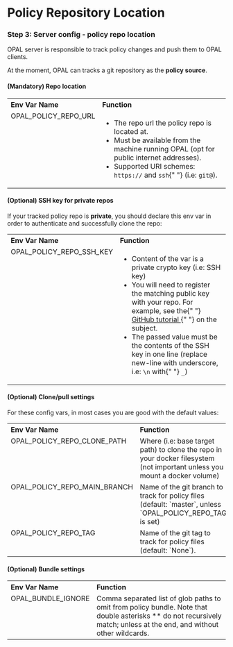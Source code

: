 # Policy Repository Location

### Step 3: Server config - policy repo location

OPAL server is responsible to track policy changes and push them to OPAL clients.

At the moment, OPAL can tracks a git repository as the **policy source**.

#### (Mandatory) Repo location

<table>
  <tbody>
    <tr>
      <th align="left">Env Var Name</th>
      <th align="left">Function</th>
    </tr>
    <tr>
      <td valign="top">OPAL_POLICY_REPO_URL</td>
      <td>
        <ul>
          <li>The repo url the policy repo is located at.</li>
          <li>
            Must be available from the machine running OPAL (opt for public
            internet addresses).
          </li>
          <li>
            Supported URI schemes: <code>https://</code> and <code>ssh</code>{" "}
            (i.e: <code>git@</code>).
          </li>
        </ul>
      </td>
    </tr>
  </tbody>
</table>

#### (Optional) SSH key for private repos

If your tracked policy repo is <strong>private</strong>, you should declare this env var in order to authenticate and successfully clone the repo:

<table>
  <tbody>
    <tr>
      <th align="left">Env Var Name</th>
      <th align="left">Function</th>
    </tr>
    <tr>
      <td valign="top">OPAL_POLICY_REPO_SSH_KEY</td>
      <td>
        <ul>
          <li>Content of the var is a private crypto key (i.e: SSH key)</li>
          <li>
            You will need to register the matching public key with your repo.
            For example, see the{" "}
            <a href="https://docs.github.com/en/github/authenticating-to-github/adding-a-new-ssh-key-to-your-github-account">
              GitHub tutorial
            </a>{" "}
            on the subject.
          </li>
          <li>
            The passed value must be the contents of the SSH key in one line
            (replace new-line with underscore, i.e: <code>\n</code> with{" "}
            <code>_</code>)
          </li>
        </ul>
      </td>
    </tr>
  </tbody>
</table>

#### (Optional) Clone/pull settings

For these config vars, in most cases you are good with the default values:

<table>
  <tbody>
    <tr>
      <th align="left">Env Var Name</th>
      <th align="left">Function</th>
    </tr>
    <tr>
      <td valign="top">OPAL_POLICY_REPO_CLONE_PATH</td>
      <td>
        Where (i.e: base target path) to clone the repo in your docker
        filesystem (not important unless you mount a docker volume)
      </td>
    </tr>
    <tr>
      <td valign="top">OPAL_POLICY_REPO_MAIN_BRANCH</td>
      <td>
        Name of the git branch to track for policy files (default: `master`, unless `OPAL_POLICY_REPO_TAG` is set)
      </td>
    </tr>
    <tr>
      <td valign="top">OPAL_POLICY_REPO_TAG</td>
      <td>
        Name of the git tag to track for policy files (default: `None`).
      </td>
    </tr>
  </tbody>
</table>

#### (Optional) Bundle settings

<table>
  <tbody>
    <tr>
      <th align="left">Env Var Name</th>
      <th align="left">Function</th>
    </tr>
    <tr>
      <td valign="top">OPAL_BUNDLE_IGNORE</td>
      <td>
        Comma separated list of glob paths to omit from policy bundle. Note that
        double asterisks ** do not recursively match; unless at the end, and
        without other wildcards.
      </td>
    </tr>
  </tbody>
</table>
